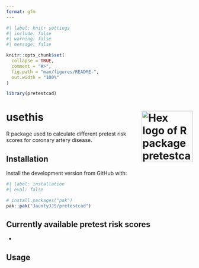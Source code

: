 ---
format: gfm
---

```{r, include = FALSE}
#| label: knitr settings
#| include: false
#| warning: false
#| message: false

knitr::opts_chunk$set(
  collapse = TRUE,
  comment = "#>",
  fig.path = "man/figures/README-",
  out.width = "100%"
)

library(pretestcad)
```

<a name="top"></a>

# usethis <a href="jauntyjjs.github.io/pretestcad/"><img src="man/figures/logo.png" align="right" height="138" alt="Hex logo of R package pretestcad. Logo is a picture of a coronary artery with partial blockage." /></a>


R package used to calculate different pretest risk scores for coronary artery disease.

## Installation

Install the development version from GitHub with:

```{r}
#| label: installation
#| eval: false

# install.packages("pak")
pak::pak("JauntyJJS/pretestcad")
```

## Currently available pretest risk scores

*  

## Usage


